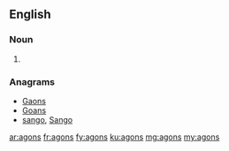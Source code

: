 ==English==

===Noun===
{{head|en|noun plural form}}

# {{plural of|agon|lang=en}}

===Anagrams===
* [[Gaons#English|Gaons]]
* [[Goans#English|Goans]]
* [[sango#English|sango]], [[Sango#English|Sango]]

[[ar:agons]]
[[fr:agons]]
[[fy:agons]]
[[ku:agons]]
[[mg:agons]]
[[my:agons]]
